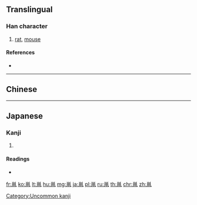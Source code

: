 {{character info/new}}
{{also|鼠}}
==Translingual==

===Han character===
{{Han char|rn=208|rad=鼠|as=0|sn=8|four=3221.7,9021.7|canj=FHNQ|ids=⿱⺍𠂡}}

# [[rat]], [[mouse]]

====References====
* {{Han ref|kx=1527.141|hdz=74772.011|uh=9F21|ud=40737}}

----

==Chinese==
{{zh-see|鼠|v}}

----

==Japanese==

===Kanji===
{{ja-kanji|grade=|rs=鼠00}}

# {{defn|lang=ja|sort=鼠00}}

====Readings====
* {{ja-readings|on=[[しょ]] (sho)|kun=[[ねずみ]] (nezumi)}}

[[Category:Uncommon kanji]]

[[fr:鼡]]
[[ko:鼡]]
[[lt:鼡]]
[[hu:鼡]]
[[mg:鼡]]
[[ja:鼡]]
[[pl:鼡]]
[[ru:鼡]]
[[th:鼡]]
[[chr:鼡]]
[[zh:鼡]]